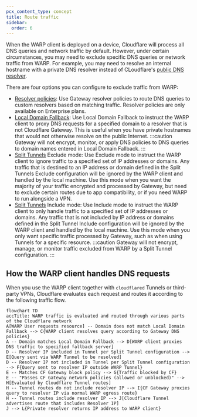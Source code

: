 ```yaml
---
pcx_content_type: concept
title: Route traffic
sidebar:
  order: 6
---
```


When the WARP client is deployed on a device, Cloudflare will process all DNS queries and network traffic by default. However, under certain circumstances, you may need to exclude specific DNS queries or network traffic from WARP. For example, you may need to resolve an internal hostname with a private DNS resolver instead of CLoudflare's [public DNS resolver](1.1.1.1/).

There are four options you can configure to exclude traffic from WARP:

- [Resolver policies](/cloudflare-one/policies/gateway/resolver-policies/): Use Gateway resolver policies to route DNS queries to custom resolvers based on matching traffic. Resolver policies are only available on Enterprise plans.
- [Local Domain Fallback](/cloudflare-one/connections/connect-devices/warp/configure-warp/route-traffic/local-domains/): Use Local Domain Fallback to instruct the WARP client to proxy DNS requests for a specified domain to a resolver that is not Cloudflare Gateway. This is useful when you have private hostnames that would not otherwise resolve on the public Internet.
  :::caution
  Gateway will not encrypt, monitor, or apply DNS policies to DNS queries to domain names entered in Local Domain Fallback.
  :::
- [Split Tunnels](/cloudflare-one/connections/connect-devices/warp/configure-warp/route-traffic/split-tunnels/) Exclude mode: Use Exclude mode to instruct the WARP client to ignore traffic to a specified set of IP addresses or domains. Any traffic that is destined to an IP address or domain defined in the Split Tunnels Exclude configuration will be ignored by the WARP client and handled by the local machine. Use this mode when you want the majority of your traffic encrypted and processed by Gateway, but need to exclude certain routes due to app compatibility, or if you need WARP to run alongside a VPN.
- [Split Tunnels](/cloudflare-one/connections/connect-devices/warp/configure-warp/route-traffic/split-tunnels/) Include mode: Use Include mode to instruct the WARP client to only handle traffic to a specified set of IP addresses or domains. Any traffic that is not included by IP address or domains defined in the Split Tunnel Include configuration will be ignored by the WARP client and handled by the local machine. Use this mode when you only want specific traffic processed by Gateway, such as when using Tunnels for a specific resource.
  :::caution
  Gateway will not encrypt, manage, or monitor traffic excluded from WARP by a Split Tunnel configuration.
  :::

## How the WARP client handles DNS requests

When you use the WARP client together with `cloudflared` Tunnels or third-party VPNs, Cloudflare evaluates each request and routes it according to the following traffic flow.

```mermaid
flowchart TD
accTitle: WARP traffic is evaluated and routed through various parts of the Cloudflare network
A[WARP User requests resource] -- Domain does not match Local Domain Fallback --> C{WARP client resolves query according to Gateway DNS policies}
A -- Domain matches Local Domain Fallback --> D[WARP client proxies DNS traffic to specified fallback server]
D -- Resolver IP included in Tunnel per Split Tunnel configuration --> E[Query sent via WARP Tunnel to be resolved]
D -- Resolver IP not included in Tunnel per Split Tunnel configuration --> F{Query sent to resolver IP outside WARP Tunnel}
E -- Matches CF Gateway block policy --> G{Traffic blocked by CF}
E -- "Passes CF Gateway network policies (allowed or unblocked)" --> H[Evaluated by Cloudflare Tunnel routes]
H -- Tunnel routes do not include resolver IP --> I{CF Gateway proxies query to resolver IP via normal WARP egress route}
H -- Tunnel routes include resolver IP --> J[Cloudflare Tunnel advertises route that includes Resolver IP]
J --> L{Private resolver returns IP address to WARP client}
```
